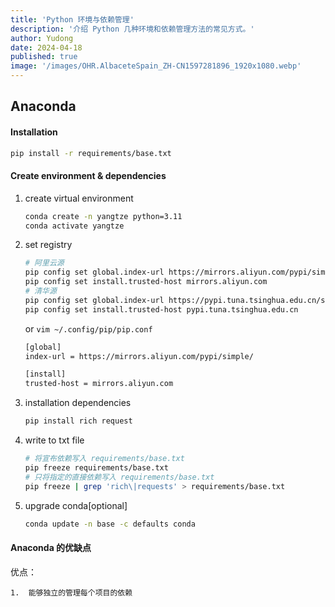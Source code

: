 ```yaml
---
title: 'Python 环境与依赖管理'
description: '介绍 Python 几种环境和依赖管理方法的常见方式。'
author: Yudong
date: 2024-04-18
published: true
image: '/images/OHR.AlbaceteSpain_ZH-CN1597281896_1920x1080.webp'
---
```


## Anaconda

<Steps>

#### Installation

```bash
pip install -r requirements/base.txt
```

#### Create environment & dependencies

1. create virtual environment

   ```bash
   conda create -n yangtze python=3.11
   conda activate yangtze
   ```

2. set registry

   ```bash
   # 阿里云源
   pip config set global.index-url https://mirrors.aliyun.com/pypi/simple/
   pip config set install.trusted-host mirrors.aliyun.com
   # 清华源
   pip config set global.index-url https://pypi.tuna.tsinghua.edu.cn/simple/
   pip config set install.trusted-host pypi.tuna.tsinghua.edu.cn
   ```

   or `vim ~/.config/pip/pip.conf`

   ```bash
   [global]
   index-url = https://mirrors.aliyun.com/pypi/simple/

   [install]
   trusted-host = mirrors.aliyun.com
   ```

3. installation dependencies

   ```bash
   pip install rich request
   ```

4. write to txt file

   ```bash
   # 将宣布依赖写入 requirements/base.txt
   pip freeze requirements/base.txt
   # 只将指定的直接依赖写入 requirements/base.txt
   pip freeze | grep 'rich\|requests' > requirements/base.txt
   ```

5. upgrade conda[optional]

   ```bash
   conda update -n base -c defaults conda
   ```

#### Anaconda 的优缺点

优点：

    1.  能够独立的管理每个项目的依赖

</Steps>
